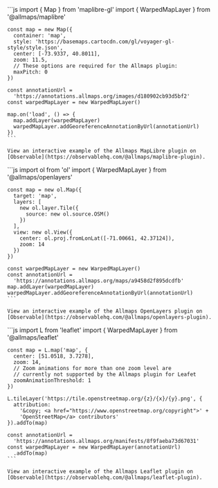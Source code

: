 
<Tabs>
  <TabItem label="MapLibre">
    ```js
    import { Map } from 'maplibre-gl'
    import { WarpedMapLayer } from '@allmaps/maplibre'

    const map = new Map({
      container: 'map',
      style: 'https://basemaps.cartocdn.com/gl/voyager-gl-style/style.json',
      center: [-73.9337, 40.8011],
      zoom: 11.5,
      // These options are required for the Allmaps plugin:
      maxPitch: 0
    })

    const annotationUrl =
      'https://annotations.allmaps.org/images/d180902cb93d5bf2'
    const warpedMapLayer = new WarpedMapLayer()

    map.on('load', () => {
      map.addLayer(warpedMapLayer)
      warpedMapLayer.addGeoreferenceAnnotationByUrl(annotationUrl)
    })
    ```

    View an interactive example of the Allmaps MapLibre plugin on [Observable](https://observablehq.com/@allmaps/maplibre-plugin).
  </TabItem>
  <TabItem label="OpenLayers">
    ```js
    import ol from 'ol'
    import { WarpedMapLayer } from '@allmaps/openlayers'

    const map = new ol.Map({
      target: 'map',
      layers: [
        new ol.layer.Tile({
          source: new ol.source.OSM()
        })
      ],
      view: new ol.View({
        center: ol.proj.fromLonLat([-71.00661, 42.37124]),
        zoom: 14
      })
    })

    const warpedMapLayer = new WarpedMapLayer()
    const annotationUrl =
      'https://annotations.allmaps.org/maps/a9458d2f895dcdfb'
    map.addLayer(warpedMapLayer)
    warpedMapLayer.addGeoreferenceAnnotationByUrl(annotationUrl)
    ```

    View an interactive example of the Allmaps OpenLayers plugin on [Observable](https://observablehq.com/@allmaps/openlayers-plugin).
  </TabItem>
  <TabItem label="Leaflet">
    ```js
    import L from 'leaflet'
    import { WarpedMapLayer } from '@allmaps/leaflet'

    const map = L.map('map', {
      center: [51.0518, 3.7278],
      zoom: 14,
      // Zoom animations for more than one zoom level are
      // currently not supported by the Allmaps plugin for Leafet
      zoomAnimationThreshold: 1
    })

    L.tileLayer('https://tile.openstreetmap.org/{z}/{x}/{y}.png', {
      attribution:
        '&copy; <a href="https://www.openstreetmap.org/copyright">' +
        'OpenStreetMap</a> contributors'
    }).addTo(map)

    const annotationUrl =
      'https://annotations.allmaps.org/manifests/8f9faeba73d67031'
    const warpedMapLayer = new WarpedMapLayer(annotationUrl)
      .addTo(map)
    ```

    View an interactive example of the Allmaps Leaflet plugin on [Observable](https://observablehq.com/@allmaps/leaflet-plugin).
  </TabItem>
</Tabs>

